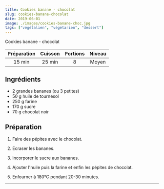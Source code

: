 ```yaml
---
title: Cookies banane - chocolat
slug: cookies-banane-chocolat
date: 2019-06-01
image: ./images/cookies-banane-choc.jpg
tags: ["végétalien", "végétarien", "dessert"]
---
```


<StyledParagraph>Cookies banane - chocolat</StyledParagraph>

| Préparation | Cuisson | Portions | Niveau |
| :-: | :-: | :-: | :-: |
| 15 min | 25 min | 8 | Moyen |

## Ingrédients
- <ListItem>2 grandes bananes (ou 3 petites)</ListItem>
- <ListItem>50 g huile de tournesol</ListItem>
- <ListItem>250 g farine</ListItem>
- <ListItem>170 g sucre</ListItem>
- <ListItem>70 g chocolat noir</ListItem>

## Préparation

1. Faire des pépites avec le chocolat.

2. Ecraser les bananes.

3. Incorporer le sucre aux bananes.

4. Ajouter l'huile puis la farine et enfin les pépites de chocolat.

5. Enfourner à 180°C pendant 20-30 minutes.

---
